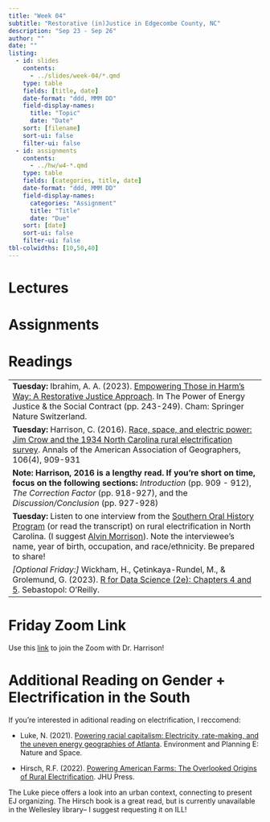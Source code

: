 ```yaml
---
title: "Week 04"
subtitle: "Restorative (in)Justice in Edgecombe County, NC"
description: "Sep 23 - Sep 26"
author: ""
date: ""
listing:
  - id: slides
    contents:
      - ../slides/week-04/*.qmd
    type: table
    fields: [title, date]
    date-format: "ddd, MMM DD"
    field-display-names:
      title: "Topic"
      date: "Date"
    sort: [filename]
    sort-ui: false
    filter-ui: false
  - id: assignments
    contents:
      - ../hw/w4-*.qmd
    type: table
    fields: [categories, title, date]
    date-format: "ddd, MMM DD"
    field-display-names:
      categories: "Assignment"
      title: "Title"
      date: "Due"
    sort: [date]
    sort-ui: false
    filter-ui: false
tbl-colwidths: [10,50,40]
---
```


# Lectures

::: {#slides}
:::

# Assignments

::: {#assignments}
:::

# Readings

|                                                                                                           |
|-----------------------------------------------------------------------------------------------------------|
|**Tuesday:** Ibrahim, A. A. (2023). [Empowering Those in Harm’s Way: A Restorative Justice Approach](https://drive.google.com/file/d/1Bv0Y5D2vnxD8RV4g6TVOWXwgZ5776j3M/view?usp=drive_link). In The Power of Energy Justice & the Social Contract (pp. 243-249). Cham: Springer Nature Switzerland.                        |
|**Tuesday:** Harrison, C. (2016). [Race, space, and electric power: Jim Crow and the 1934 North Carolina rural electrification survey](https://drive.google.com/file/d/1dp6uZGXynx23Kmse9aEtzkIzWFtJxJSh/view?usp=drive_link). Annals of the American Association of Geographers, 106(4), 909-931 
**Note: Harrison, 2016 is a lengthy read. If you're short on time, focus on the following sections:** *Introduction* (pp. 909 - 912), *The Correction Factor* (pp. 918-927), and the *Discussion/Conclusion* (pp. 927-928)  |
|**Tuesday:** Listen to one interview from the [Southern Oral History Program](https://dc.lib.unc.edu/cdm/search/collection/sohp/searchterm/D.%20Rural%20Electrification/field/projec/mode/exact/conn/and/order/title) (or read the transcript) on rural electrification in North Carolina. (I suggest [Alvin Morrison](https://dc.lib.unc.edu/cdm/compoundobject/collection/sohp/id/10633/rec/29)). Note the interviewee's name, year of birth, occupation, and race/ethnicity. Be prepared to share! |
|*[Optional Friday:]* Wickham, H., Çetinkaya-Rundel, M., & Grolemund, G. (2023). [R for Data Science (2e): Chapters 4 and 5](https://r4ds.hadley.nz/workflow-style.html). Sebastopol: O'Reilly.   |              


# Friday Zoom Link
::: {.callout-note}
Use this [link](https://wellesley.zoom.us/j/94645455904?jst=2) to join the Zoom with Dr. Harrison!
:::

# Additional Reading on Gender + Electrification in the South

::: {.callout-note}
If you're interested in aditional reading on electrification, I reccomend: 

- Luke, N. (2021). [Powering racial capitalism: Electricity, rate-making, and the uneven energy geographies of Atlanta](https://doi.org/10.1177/25148486211016736). Environment and Planning E: Nature and Space. 

- Hirsch, R.F. (2022). [Powering American Farms: The Overlooked Origins of Rural Electrification](https://www.press.jhu.edu/books/title/12690/powering-american-farms?srsltid=AfmBOoqCoa8mUqhTz5GSkzg9LYYPtdMtqkSyKZtzxpgNmEuGmLHeqnYE). JHU Press.

The Luke piece offers a look into an urban context, connecting to present EJ organizing. The Hirsch book is a great read, but is currently unavailable in the Wellesley library-- I suggest requesting it on ILL!
:::
